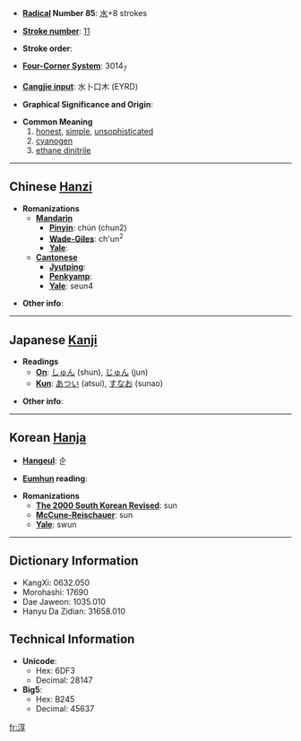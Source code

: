 * '''[[Wiktionary:Chinese radical index| Radical]] Number 85''': [[Wiktionary:Chinese radical index 水|水]]+8 strokes

* '''[[Wiktionary:Chinese total strokes index|Stroke number]]''': [[Wiktionary:Chinese total strokes index 11|11]]

* '''Stroke order''': 

* '''[[Wiktionary:Chinese four corner index|Four-Corner System]]''': 3014<sub>7</sub>

* '''[[Wiktionary:Chinese Cangjie index|Cangjie input]]''': 水卜口木 (EYRD)

* '''Graphical Significance and Origin''': 

* '''Common Meaning'''
*#[[honest]], [[simple]], [[unsophisticated]]
*# [[cyanogen]]
*# [[ethane dinitrile]]

----

== Chinese [[Hanzi]] ==

* '''Romanizations'''
** '''[[Mandarin]]'''
*** '''[[Pinyin]]''': chún (chun2)
*** '''[[Wade-Giles]]''': ch'un<sup>2</sup>
*** '''[[Yale]]''': 
** '''[[Cantonese]]'''
*** '''[[Jyutping]]''':
*** '''[[Penkyamp]]''': 
*** '''[[Yale]]''': seun4

* '''Other info''': 

----

== Japanese [[Kanji]] ==

* '''Readings'''
** '''[[On]]''': [[しゅん]] (shun), [[じゅん]] (jun)
** '''[[Kun]]''': [[あつい]] (atsui), [[すなお]] (sunao)

* '''Other info''':  

----

== Korean [[Hanja]] ==

* '''[[Hangeul]]''': 순

* '''[[Eumhun]] reading''': 

* '''Romanizations'''
** '''[[The 2000 South Korean Revised Romanization|The 2000 South Korean Revised]]''': sun
** '''[[McCune-Reischauer]]''': sun
** '''[[Yale]]''': swun

----

== Dictionary Information ==

* KangXi: 0632.050
* Morohashi: 17690
* Dae Jaweon: 1035.010
* Hanyu Da Zidian: 31658.010

== Technical Information ==

* '''Unicode''':
** Hex: 6DF3
** Decimal: 28147
* '''Big5''':
** Hex: B245
** Decimal: 45637

[[fr:淳]]